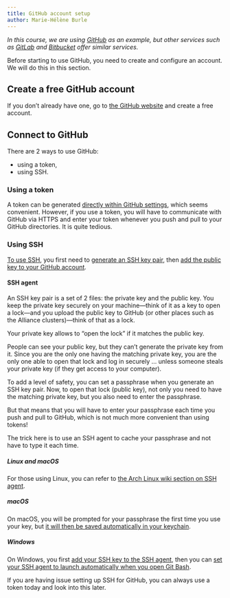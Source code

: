 ```yaml
---
title: GitHub account setup
author: Marie-Hélène Burle
---
```


:::{.def}

*In this course, we are using [GitHub](https://github.com/) as an example, but other services such as [GitLab](https://gitlab.com/) and [Bitbucket](https://bitbucket.org/) offer similar services.*

Before starting to use GitHub, you need to create and configure an account. We will do this in this section.

:::

## Create a free GitHub account

If you don't already have one, go to [the GitHub website](https://github.com/) and create a free account.

## Connect to GitHub

There are 2 ways to use GitHub:

- using a token,
- using SSH.

### Using a token

A token can be generated [directly within GitHub settings](https://docs.github.com/en/authentication/keeping-your-account-and-data-secure/managing-your-personal-access-tokens#creating-a-fine-grained-personal-access-token), which seems convenient. However, if you use a token, you will have to communicate with GitHub via HTTPS and enter your token whenever you push and pull to your GitHub directories. It is quite tedious.

### Using SSH

[To use SSH](https://docs.github.com/en/authentication/connecting-to-github-with-ssh), you first need to [generate an SSH key pair](https://docs.github.com/en/authentication/connecting-to-github-with-ssh/generating-a-new-ssh-key-and-adding-it-to-the-ssh-agent#generating-a-new-ssh-key), then [add the public key to your GitHub account](https://docs.github.com/en/authentication/connecting-to-github-with-ssh/adding-a-new-ssh-key-to-your-github-account#adding-a-new-ssh-key-to-your-account).

#### SSH agent

An SSH key pair is a set of 2 files: the private key and the public key. You keep the private key securely on your machine—think of it as a key to open a lock—and you upload the public key to GitHub (or other places such as the Alliance clusters)—think of that as a lock.

Your private key allows to "open the lock" if it matches the public key.

People can see your public key, but they can't generate the private key from it. Since you are the only one having the matching private key, you are the only one able to open that lock and log in securely ... unless someone steals your private key (if they get access to your computer).

To add a level of safety, you can set a passphrase when you generate an SSH key pair. Now, to open that lock (public key), not only you need to have the matching private key, but you also need to enter the passphrase.

But that means that you will have to enter your passphrase each time you push and pull to GitHub, which is not much more convenient than using tokens!

The trick here is to use an SSH agent to cache your passphrase and not have to type it each time.

##### Linux and macOS

For those using Linux, you can refer to [the Arch Linux wiki section on SSH agent](https://wiki.archlinux.org/title/SSH_keys#SSH_agents).

##### macOS

On macOS, you will be prompted for your passphrase the first time you use your key, but [it will then be saved automatically in your keychain](https://docs.github.com/en/authentication/connecting-to-github-with-ssh/working-with-ssh-key-passphrases?platform=mac#saving-your-passphrase-in-the-keychain).

##### Windows

On Windows, you first [add your SSH key to the SSH agent](https://docs.github.com/en/authentication/connecting-to-github-with-ssh/generating-a-new-ssh-key-and-adding-it-to-the-ssh-agent#adding-your-ssh-key-to-the-ssh-agent), then you can [set your SSH agent to launch automatically when you open Git Bash](https://docs.github.com/en/authentication/connecting-to-github-with-ssh/working-with-ssh-key-passphrases#auto-launching-ssh-agent-on-git-for-windows).

:::{.info}

If you are having issue setting up SSH for GitHub, you can always use a token today and look into this later.

:::

